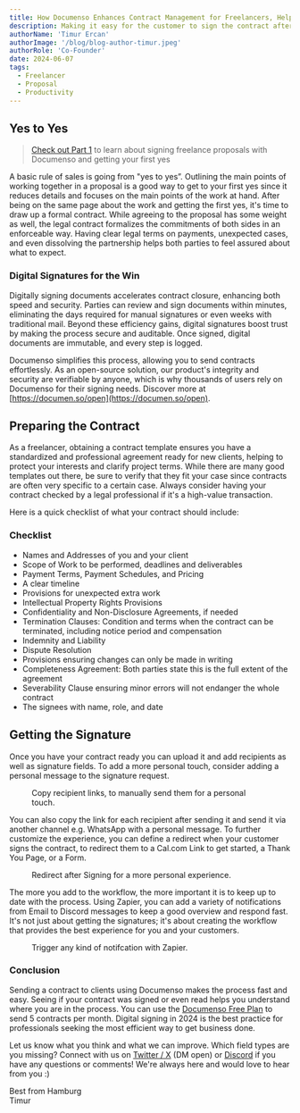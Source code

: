 ```yaml
---
title: How Documenso Enhances Contract Management for Freelancers, Helping Them Close More Clients Efficiently
description: Making it easy for the customer to sign the contract after they say yes is critical. Let take a look how Documenso can help.
authorName: 'Timur Ercan'
authorImage: '/blog/blog-author-timur.jpeg'
authorRole: 'Co-Founder'
date: 2024-06-07
tags:
  - Freelancer
  - Proposal
  - Productivity
---
```



## Yes to Yes
> [Check out Part 1](https://documenso.com/blog) to learn about signing freelance proposals with Documenso and getting your first yes

A basic rule of sales is going from "yes to yes”. Outlining the main points of working together in a proposal is a good way to get to your first yes since it reduces details and focuses on the main points of the work at hand. After being on the same page about the work and getting the first yes, it's time to draw up a formal contract. While agreeing to the proposal has some weight as well, the legal contract formalizes the commitments of both sides in an enforceable way. Having clear legal terms on payments, unexpected cases, and even dissolving the partnership helps both parties to feel assured about what to expect.

### **Digital Signatures for the Win**
Digitally signing documents accelerates contract closure, enhancing both speed and security. Parties can review and sign documents within minutes, eliminating the days required for manual signatures or even weeks with traditional mail. Beyond these efficiency gains, digital signatures boost trust by making the process secure and auditable. Once signed, digital documents are immutable, and every step is logged.

Documenso simplifies this process, allowing you to send contracts effortlessly. As an open-source solution, our product's integrity and security are verifiable by anyone, which is why thousands of users rely on Documenso for their signing needs. Discover more at [https://documen.so/open](https://documen.so/open).

## Preparing the Contract
As a freelancer, obtaining a contract template ensures you have a standardized and professional agreement ready for new clients, helping to protect your interests and clarify project terms. While there are many good templates out there, be sure to verify that they fit your case since contracts are often very specific to a certain case. Always consider having your contract checked by a legal professional if it's a high-value transaction.

Here is a quick checklist of what your contract should include:

### Checklist
- Names and Addresses of you and your client
- Scope of Work to be performed, deadlines and deliverables
- Payment Terms, Payment Schedules, and Pricing
- A clear timeline
- Provisions for unexpected extra work
- Intellectual Property Rights Provisions
- Confidentiality and Non-Disclosure Agreements, if needed
- Termination Clauses: Condition and terms when the contract can be terminated, including notice period and compensation
- Indemnity and Liability
- Dispute Resolution
- Provisions ensuring changes can only be made in writing
- Completeness Agreement: Both parties state this is the full extent of the agreement
- Severability Clause ensuring minor errors will not endanger the whole contract
- The signees with name, role, and date


## Getting the Signature
Once you have your contract ready you can upload it and add recipients as well as signature fields. To add a more personal touch, consider adding a personal message to the signature request. 

<figure>
  <MdxNextImage
    src="/blog/l1.png"
    width="1260"
    height="630"
    alt="Manually Copy Signature Link by Hovering of the Recipient"
  />

  <figcaption className="text-center">
    Copy recipient links, to manually send them for a personal touch.
  </figcaption>
</figure>

You can also copy the link for each recipient after sending it and send it via another channel e.g. WhatsApp with a personal message. To further customize the experience, you can define a redirect when your customer signs the contract, to redirect them to a Cal.com Link to get started, a Thank You Page, or a Form.

<figure>
  <MdxNextImage
    src="/blog/l2.png"
    width="1260"
    height="630"
    alt="Redirect Link in Advanced Settings"
  />

  <figcaption className="text-center">
    Redirect after Signing for a more personal experience.
  </figcaption>
</figure>

The more you add to the workflow, the more important it is to keep up to date with the process. Using Zapier, you can add a variety of notifications from Email to Discord messages to keep a good overview and respond fast. It's not just about getting the signatures; it's about creating the workflow that provides the best experience for you and your customers.

<figure>
  <MdxNextImage
    src="/blog/l3.png"
    width="1260"
    height="630"
    alt="Zapier Documenso Discord Integration"
  />

  <figcaption className="text-center">
      Trigger any kind of notifcation with Zapier.
  </figcaption>
</figure>

### Conclusion
Sending a contract to clients using Documenso makes the process fast and easy. Seeing if your contract was signed or even read helps you understand where you are in the process. You can use the [Documenso Free Plan](https://app.documenso.com/signup?utm_source=blog-freelancer-proposal) to send 5 contracts per month. Digital signing in 2024 is the best practice for professionals seeking the most efficient way to get business done.

Let us know what you think and what we can improve. Which field types are you missing? Connect with us on [Twitter / X](https://twitter.com/eltimuro) (DM open) or [Discord](https://documen.so/discord) if you have any questions or comments! We're always here and would love to hear from you :)

Best from Hamburg\
Timur

